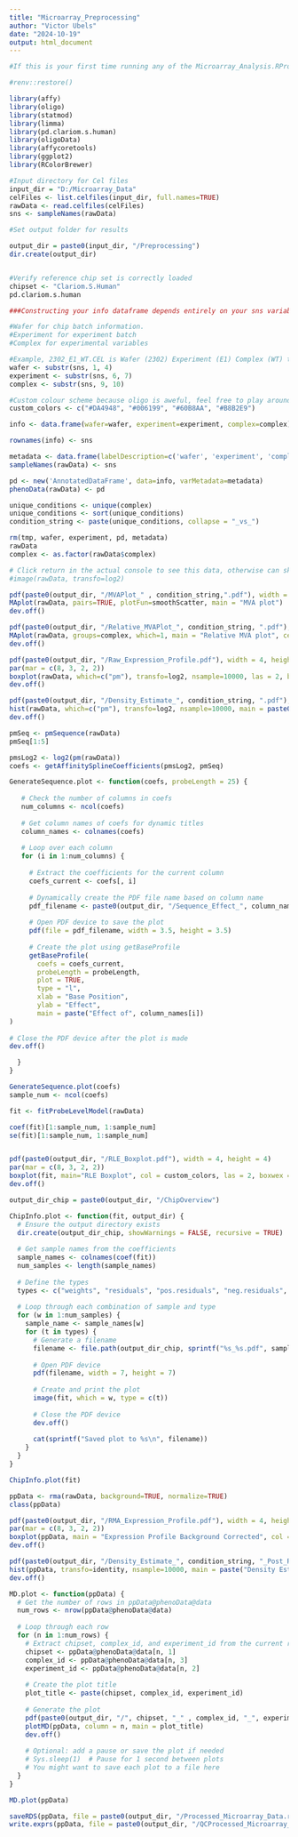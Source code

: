 ---
title: "Microarray_Preprocessing"
author: "Victor Ubels"
date: "2024-10-19"
output: html_document
---

```{r}
#If this is your first time running any of the Microarray_Analysis.RProj scripts reinitiate the renv environment

#renv::restore()
```

```{r}
library(affy)
library(oligo)
library(statmod)
library(limma)
library(pd.clariom.s.human)
library(oligoData)
library(affycoretools)
library(ggplot2)
library(RColorBrewer)
```

```{r}
#Input directory for Cel files
input_dir = "D:/Microarray_Data"
celFiles <- list.celfiles(input_dir, full.names=TRUE)
rawData <- read.celfiles(celFiles)
sns <- sampleNames(rawData)

#Set output folder for results

output_dir = paste0(input_dir, "/Preprocessing")
dir.create(output_dir)


#Verify reference chip set is correctly loaded
chipset <- "Clariom.S.Human"
pd.clariom.s.human

###Constructing your info dataframe depends entirely on your sns variable which contains your Cel file names

#Wafer for chip batch information.
#Experiment for experiment batch
#Complex for experimental variables

#Example, 2302_E1_WT.CEL is Wafer (2302) Experiment (E1) Complex (WT) thus the following substrings are set through:
wafer <- substr(sns, 1, 4)
experiment <- substr(sns, 6, 7)
complex <- substr(sns, 9, 10)

#Custom colour scheme because oligo is aweful, feel free to play around/comment out this for easier time. Needs to be at equal to N samples.
custom_colors <- c("#DA4948", "#006199", "#60B8AA", "#B8B2E9")
```

```{r}
info <- data.frame(wafer=wafer, experiment=experiment, complex=complex)

rownames(info) <- sns

metadata <- data.frame(labelDescription=c('wafer', 'experiment', 'complex'), channel= "ALL")
sampleNames(rawData) <- sns

pd <- new('AnnotatedDataFrame', data=info, varMetadata=metadata)
phenoData(rawData) <- pd

unique_conditions <- unique(complex)
unique_conditions <- sort(unique_conditions)
condition_string <- paste(unique_conditions, collapse = "_vs_")

rm(tmp, wafer, experiment, pd, metadata)
rawData
complex <- as.factor(rawData$complex)
```

```{r}
# Click return in the actual console to see this data, otherwise can skip it
#image(rawData, transfo=log2)
```

```{r}
pdf(paste0(output_dir, "/MVAPlot_" , condition_string,".pdf"), width = 5, height = 4)
MAplot(rawData, pairs=TRUE, plotFun=smoothScatter, main = "MVA plot")
dev.off()

pdf(paste0(output_dir, "/Relative_MVAPlot_", condition_string, ".pdf"), width = 4, height = 4)
MAplot(rawData, groups=complex, which=1, main = "Relative MVA plot", cex = 1, lwd = 1.5, lty = 1.5)
dev.off()

pdf(paste0(output_dir, "/Raw_Expression_Profile.pdf"), width = 4, height = 4)
par(mar = c(8, 3, 2, 2))
boxplot(rawData, which=c("pm"), transfo=log2, nsample=10000, las = 2, boxwex = .8, varwidth = TRUE, col = custom_colors, main = "Raw Expression Profile")
dev.off()

pdf(paste0(output_dir, "/Density_Estimate_", condition_string, ".pdf"), width = 4, height = 4)
hist(rawData, which=c("pm"), transfo=log2, nsample=10000, main = paste0("Density Estimate ", condition_string))
dev.off()
```

```{r}
pmSeq <- pmSequence(rawData)
pmSeq[1:5]

pmsLog2 <- log2(pm(rawData))
coefs <- getAffinitySplineCoefficients(pmsLog2, pmSeq)
```

```{r}
GenerateSequence.plot <- function(coefs, probeLength = 25) {
   
   # Check the number of columns in coefs
   num_columns <- ncol(coefs)
   
   # Get column names of coefs for dynamic titles
   column_names <- colnames(coefs)
   
   # Loop over each column
   for (i in 1:num_columns) {
     
     # Extract the coefficients for the current column
     coefs_current <- coefs[, i]
     
     # Dynamically create the PDF file name based on column name
     pdf_filename <- paste0(output_dir, "/Sequence_Effect_", column_names[i], ".pdf")
     
     # Open PDF device to save the plot
     pdf(file = pdf_filename, width = 3.5, height = 3.5)
     
     # Create the plot using getBaseProfile
     getBaseProfile(
       coefs = coefs_current, 
       probeLength = probeLength, 
       plot = TRUE, 
       type = "l", 
       xlab = "Base Position", 
       ylab = "Effect", 
       main = paste("Effect of", column_names[i])
)
   
# Close the PDF device after the plot is made
dev.off()

  }
}

GenerateSequence.plot(coefs)
sample_num <- ncol(coefs)
```

```{r}
fit <- fitProbeLevelModel(rawData)

coef(fit)[1:sample_num, 1:sample_num]
se(fit)[1:sample_num, 1:sample_num]


pdf(paste0(output_dir, "/RLE_Boxplot.pdf"), width = 4, height = 4)
par(mar = c(8, 3, 2, 2))
boxplot(fit, main="RLE Boxplot", col = custom_colors, las = 2, boxwex = .8, varwidth = TRUE)
dev.off()
```

```{r}
output_dir_chip = paste0(output_dir, "/ChipOverview")

ChipInfo.plot <- function(fit, output_dir) {
  # Ensure the output directory exists
  dir.create(output_dir_chip, showWarnings = FALSE, recursive = TRUE)
  
  # Get sample names from the coefficients
  sample_names <- colnames(coef(fit))
  num_samples <- length(sample_names)
  
  # Define the types
  types <- c("weights", "residuals", "pos.residuals", "neg.residuals", "sign.residuals")
  
  # Loop through each combination of sample and type
  for (w in 1:num_samples) {
    sample_name <- sample_names[w]
    for (t in types) {
      # Generate a filename
      filename <- file.path(output_dir_chip, sprintf("%s_%s.pdf", sample_name, t))
      
      # Open PDF device
      pdf(filename, width = 7, height = 7)
      
      # Create and print the plot
      image(fit, which = w, type = c(t))
      
      # Close the PDF device
      dev.off()
      
      cat(sprintf("Saved plot to %s\n", filename))
    }
  }
}

ChipInfo.plot(fit)
```

```{r}
ppData <- rma(rawData, background=TRUE, normalize=TRUE)
class(ppData)

pdf(paste0(output_dir, "/RMA_Expression_Profile.pdf"), width = 4, height = 4)
par(mar = c(8, 3, 2, 2))
boxplot(ppData, main = "Expression Profile Background Corrected", col = custom_colors, las = 2, boxwex = .8, varwidth = TRUE)
dev.off()

pdf(paste0(output_dir, "/Density_Estimate_", condition_string, "_Post_RMA.pdf"), width = 4, height = 4)
hist(ppData, transfo=identity, nsample=10000, main = paste("Density Estimate Post RMA"))
dev.off()
```

```{r}
MD.plot <- function(ppData) {
  # Get the number of rows in ppData@phenoData@data
  num_rows <- nrow(ppData@phenoData@data)
  
  # Loop through each row
  for (n in 1:num_rows) {
    # Extract chipset, complex_id, and experiment_id from the current row
    chipset <- ppData@phenoData@data[n, 1]
    complex_id <- ppData@phenoData@data[n, 3]
    experiment_id <- ppData@phenoData@data[n, 2]
    
    # Create the plot title
    plot_title <- paste(chipset, complex_id, experiment_id)
    
    # Generate the plot
    pdf(paste0(output_dir, "/", chipset, "_" , complex_id, "_", experiment_id, ".pdf"), width = 4, height = 4)
    plotMD(ppData, column = n, main = plot_title)
    dev.off()
    
    # Optional: add a pause or save the plot if needed
    # Sys.sleep(1)  # Pause for 1 second between plots
    # You might want to save each plot to a file here
  }
}

MD.plot(ppData)

saveRDS(ppData, file = paste0(output_dir, "/Processed_Microarray_Data.rds"))
write.exprs(ppData, file = paste0(output_dir, "/QCProcessed_Microarray_Data.txt"))
```